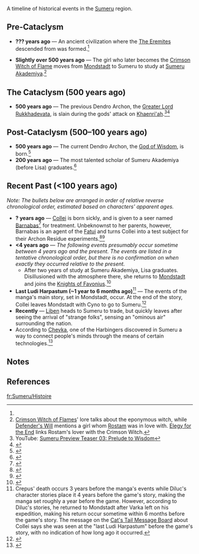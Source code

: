 {{RegionTabs}}
{{See also|Timeline}}
A timeline of historical events in the [[Sumeru]] region.
<!--{{Transclude|section=1|Timeline|TimelineNote}}-->

==Pre-Cataclysm==

* '''??? years ago''' ― An ancient civilization where the [[The Eremites]] descended from was formed.<ref name="Sumeru teaser 3" />
{{Transclude|section=1|Timeline|archonwarend}}
* '''Slightly over 500 years ago''' ― The girl who later becomes the [[Crimson Witch of Flame]] moves from [[Mondstadt]] to Sumeru to study at [[Sumeru Akademiya]].<ref group="Note">[[Crimson Witch of Flames]]' lore talks about the eponymous witch, while [[Defender's Will]] mentions a girl whom [[Rostam]] was in love with. [[Elegy for the End]] links Rostam's lover with the Crimson Witch.</ref>

==The Cataclysm (500 years ago)==
* '''500 years ago''' ― The previous Dendro Archon, the [[Greater Lord Rukkhadevata]], is slain during the gods' attack on [[Khaenri'ah]].<ref name="Sumeru teaser 3">YouTube: [https://www.youtube.com/watch?v=JrC7DTUsii8 Sumeru Preview Teaser 03: Prelude to Wisdom]</ref><ref name="VV">{{Ref/Arti|Viridescent Venerer's Determination}}</ref>

==Post-Cataclysm (500–100 years ago)==
* '''500 years ago''' ― The current Dendro Archon, the [[God of Wisdom]], is born.<ref name="STFG">{{Ref/Quest|Solitary Fragrance}}</ref>
* '''200 years ago''' ― The most talented scholar of Sumeru Akademiya (before Lisa) graduates.<ref>{{Ref/CS|Lisa|Character Details}}</ref>

==Recent Past (<100 years ago)==
<!-- don't add Collei's history before she leaves for Sumeru unless/until it's confirmed that she was originally from Sumeru -->
''Note: The bullets below are arranged in order of relative reverse chronological order, estimated based on characters' apparent ages.''

* '''? years ago''' ― [[Collei]] is born sickly, and is given to a seer named [[Barnabas]]<ref name="CHAP11">{{Ref/Manga|11|1}}</ref> for treatment. Unbeknownst to her parents, however, Barnabas is an agent of the [[Fatui]] and turns Collei into a test subject for their Archon Residue experiments.<ref name="CHAP3">{{Ref/Manga|3|2}}</ref><ref name="CHAP12">{{Ref/Manga|12|2}}</ref>
* '''<4 years ago''' ― ''The following events presumably occur sometime between 4 years ago and the present. The events are listed in a tentative chronological order, but there is no confirmation on when exactly they occurred relative to the present.''
** After two years of study at Sumeru Akademiya, Lisa graduates. Disillusioned with the atmosphere there, she returns to [[Mondstadt]] and joins the [[Knights of Favonius]].<ref>{{Ref/CS|Lisa|4}}</ref>
* '''Last Ludi Harpastum (~1 year to 6 months ago)'''<ref group="Note">Crepus' death occurs 3 years before the manga's events while Diluc's character stories place it 4 years before the game's story, making the manga set roughly a year before the game. However, according to Diluc's stories, he returned to Mondstadt after Varka left on his expedition, making his return occur sometime within 6 months before the game's story. The message on the [[Cat's Tail Message Board#About Collei...|Cat's Tail Message Board]] about Collei says she was seen at the "last Ludi Harpastum" before the game's story, with no indication of how long ago it occurred.</ref> ― The events of the manga's main story, set in Mondstadt, occur. At the end of the story, Collei leaves Mondstadt with Cyno to go to Sumeru.<ref name="CHAP16">{{Ref/Manga|16|zh=1}}</ref>
* '''Recently''' ― [[Liben]] heads to Sumeru to trade, but quickly leaves after seeing the arrival of "strange folks", sensing an "ominous air" surrounding the nation.
* According to [[Chevka]], one of the Harbingers discovered in Sumeru a way to connect people's minds through the means of certain technologies.<ref>{{Ref/Quest|The Discarded Insignia}}</ref>

==Notes==
{{Reflist|note=1}}

<!--===Lore Discrepancies===
{{Reflist|group=Lore Discrepancy}}
===Translation Notes===
{{Reflist|group=Translation Note}}
===Editors' Assumptions===
{{Reflist|group=Assumption}}-->
==References==
{{Reflist|2}}

[[fr:Sumeru/Histoire]]